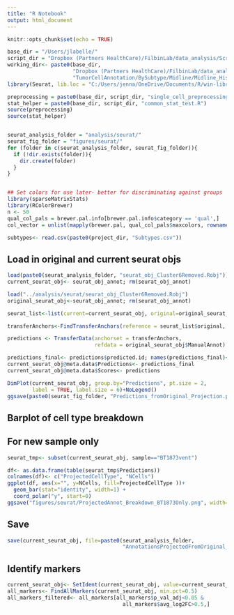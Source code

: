 ```yaml
---
title: "R Notebook"
output: html_document
---
```


```r
knitr::opts_chunk$set(echo = TRUE)

base_dir = "/Users/jlabelle/"
script_dir = "Dropbox (Partners HealthCare)/FilbinLab/data_analysis/Scripts/"
working_dir<- paste0(base_dir, 
                     "Dropbox (Partners HealthCare)/FilbinLab/data_analysis/Projects/git_repos/Pedi_Immune/",
                     "TumorCellAnnotation/BySubtype/Midline/Midline_HistoneMutant/WithNewSample/")
library(Seurat, lib.loc = "C:/Users/jenna/OneDrive/Documents/R/win-library/4.0/Seurat/V4") 

preprocessing = paste0(base_dir, script_dir, "single_cell_preprocessing_helper_functions.R")
stat_helper = paste0(base_dir, script_dir, "common_stat_test.R")
source(preprocessing)
source(stat_helper)


seurat_analysis_folder = "analysis/seurat/"
seurat_fig_folder = "figures/seurat/"
for (folder in c(seurat_analysis_folder, seurat_fig_folder)){
  if (!dir.exists(folder)){
    dir.create(folder)
  }
}


## Set colors for use later- better for discriminating against groups
library(sparseMatrixStats)
library(RColorBrewer)
n <- 50
qual_col_pals = brewer.pal.info[brewer.pal.info$category == 'qual',]
col_vector = unlist(mapply(brewer.pal, qual_col_pals$maxcolors, rownames(qual_col_pals)))

subtypes<- read.csv(paste0(project_dir, "Subtypes.csv"))
```

## Load in original and current seurat objs
```r
load(paste0(seurat_analysis_folder, "seurat_obj_Cluster6Removed.Robj"))
current_seurat_obj<- seurat_obj_annot; rm(seurat_obj_annot)

load("../analysis/seurat/seurat_obj_Cluster6Removed.Robj")
original_seurat_obj<-seurat_obj_annot; rm(seurat_obj_annot)
```

```r
seurat_list<-list(current=current_seurat_obj, original=original_seurat_obj)

transferAnchors<-FindTransferAnchors(reference = seurat_list$original, query=seurat_list$current)

predictions <- TransferData(anchorset = transferAnchors, 
                            refdata = original_seurat_obj$ManualAnnot)

predictions_final<- predictions$predicted.id; names(predictions_final)<- rownames(predictions)
current_seurat_obj@meta.data$Predictions<- predictions_final
current_seurat_obj@meta.data$Scores<- predictions

DimPlot(current_seurat_obj, group.by="Predictions", pt.size = 2,
        label = TRUE, label.size = 6)+NoLegend()
ggsave(paste0(seurat_fig_folder, "Predictions_fromOriginal_Projection.png"), width=8, height=7)
```
## Barplot of cell type breakdown
## For new sample only
```r
seurat_tmp<- subset(current_seurat_obj, sample=="BT1873vent")

df<- as.data.frame(table(seurat_tmp$Predictions))
colnames(df)<- c("ProjectedCellType", "NCells")
ggplot(df, aes(x="", y=NCells, fill=ProjectedCellType ))+
  geom_bar(stat="identity", width=1) +
  coord_polar("y", start=0)
ggsave("figures/seurat/ProjectedAnnot_Breakdown_BT1873Only.png", width=5, height=4)
```

## Save
```r
save(current_seurat_obj, file=paste0(seurat_analysis_folder,
                                     "AnnotationsProjectedFromOriginal_seurat.Robj"))
```

## Identify markers
```r
current_seurat_obj<- SetIdent(current_seurat_obj, value=current_seurat_obj$Predictions)
all_markers<- FindAllMarkers(current_seurat_obj, min.pct=0.5)
all_markers_filtered<- all_markers[all_markers$p_val_adj<0.05 &
                                     all_markers$avg_log2FC>0.5,]
```

